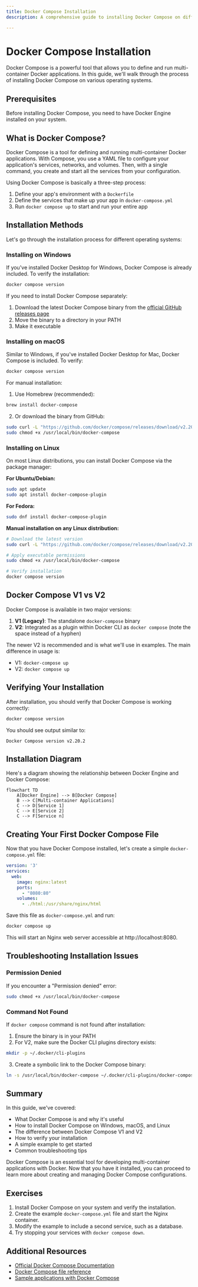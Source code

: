 ```yaml
---
title: Docker Compose Installation
description: A comprehensive guide to installing Docker Compose on different operating systems

---
```


# Docker Compose Installation

Docker Compose is a powerful tool that allows you to define and run multi-container Docker applications. In this guide, we'll walk through the process of installing Docker Compose on various operating systems.

## Prerequisites

Before installing Docker Compose, you need to have Docker Engine installed on your system.

## What is Docker Compose?

Docker Compose is a tool for defining and running multi-container Docker applications. With Compose, you use a YAML file to configure your application's services, networks, and volumes. Then, with a single command, you create and start all the services from your configuration.

Using Docker Compose is basically a three-step process:
1. Define your app's environment with a `Dockerfile`
2. Define the services that make up your app in `docker-compose.yml`
3. Run `docker compose up` to start and run your entire app

## Installation Methods

Let's go through the installation process for different operating systems:

### Installing on Windows

If you've installed Docker Desktop for Windows, Docker Compose is already included. To verify the installation:

```bash
docker compose version
```

If you need to install Docker Compose separately:

1. Download the latest Docker Compose binary from the [official GitHub releases page](https://github.com/docker/compose/releases)
2. Move the binary to a directory in your PATH
3. Make it executable

### Installing on macOS

Similar to Windows, if you've installed Docker Desktop for Mac, Docker Compose is included. To verify:

```bash
docker compose version
```

For manual installation:

1. Use Homebrew (recommended):

```bash
brew install docker-compose
```

2. Or download the binary from GitHub:

```bash
sudo curl -L "https://github.com/docker/compose/releases/download/v2.20.2/docker-compose-$(uname -s)-$(uname -m)" -o /usr/local/bin/docker-compose
sudo chmod +x /usr/local/bin/docker-compose
```

### Installing on Linux

On most Linux distributions, you can install Docker Compose via the package manager:

**For Ubuntu/Debian:**

```bash
sudo apt update
sudo apt install docker-compose-plugin
```

**For Fedora:**

```bash
sudo dnf install docker-compose-plugin
```

**Manual installation on any Linux distribution:**

```bash
# Download the latest version
sudo curl -L "https://github.com/docker/compose/releases/download/v2.20.2/docker-compose-$(uname -s)-$(uname -m)" -o /usr/local/bin/docker-compose

# Apply executable permissions
sudo chmod +x /usr/local/bin/docker-compose

# Verify installation
docker compose version
```

## Docker Compose V1 vs V2

Docker Compose is available in two major versions:

1. **V1 (Legacy)**: The standalone `docker-compose` binary
2. **V2**: Integrated as a plugin within Docker CLI as `docker compose` (note the space instead of a hyphen)

The newer V2 is recommended and is what we'll use in examples. The main difference in usage is:

- V1: `docker-compose up`
- V2: `docker compose up`

## Verifying Your Installation

After installation, you should verify that Docker Compose is working correctly:

```bash
docker compose version
```

You should see output similar to:

```
Docker Compose version v2.20.2
```

## Installation Diagram

Here's a diagram showing the relationship between Docker Engine and Docker Compose:

```mermaid
flowchart TD
    A[Docker Engine] --> B[Docker Compose]
    B --> C[Multi-container Applications]
    C --> D[Service 1]
    C --> E[Service 2]
    C --> F[Service n]
```

## Creating Your First Docker Compose File

Now that you have Docker Compose installed, let's create a simple `docker-compose.yml` file:

```yaml
version: '3'
services:
  web:
    image: nginx:latest
    ports:
      - "8080:80"
    volumes:
      - ./html:/usr/share/nginx/html
```

Save this file as `docker-compose.yml` and run:

```bash
docker compose up
```

This will start an Nginx web server accessible at http://localhost:8080.

## Troubleshooting Installation Issues

### Permission Denied

If you encounter a "Permission denied" error:

```bash
sudo chmod +x /usr/local/bin/docker-compose
```

### Command Not Found

If `docker compose` command is not found after installation:

1. Ensure the binary is in your PATH
2. For V2, make sure the Docker CLI plugins directory exists:

```bash
mkdir -p ~/.docker/cli-plugins
```

3. Create a symbolic link to the Docker Compose binary:

```bash
ln -s /usr/local/bin/docker-compose ~/.docker/cli-plugins/docker-compose
```

## Summary

In this guide, we've covered:

- What Docker Compose is and why it's useful
- How to install Docker Compose on Windows, macOS, and Linux
- The difference between Docker Compose V1 and V2
- How to verify your installation
- A simple example to get started
- Common troubleshooting tips

Docker Compose is an essential tool for developing multi-container applications with Docker. Now that you have it installed, you can proceed to learn more about creating and managing Docker Compose configurations.

## Exercises

1. Install Docker Compose on your system and verify the installation.
2. Create the example `docker-compose.yml` file and start the Nginx container.
3. Modify the example to include a second service, such as a database.
4. Try stopping your services with `docker compose down`.

## Additional Resources

- [Official Docker Compose Documentation](https://docs.docker.com/compose/)
- [Docker Compose file reference](https://docs.docker.com/compose/compose-file/)
- [Sample applications with Docker Compose](https://docs.docker.com/compose/samples-for-compose/)